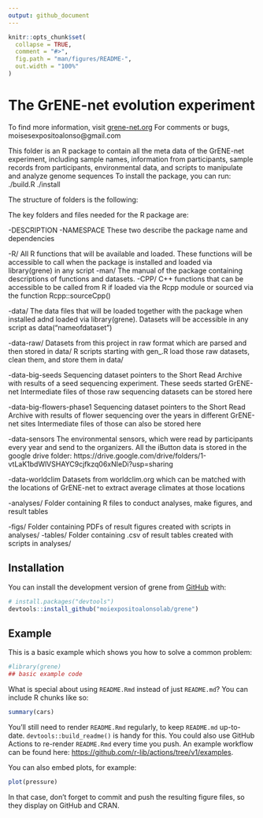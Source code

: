 ```yaml
---
output: github_document
---
```


<!-- README.md is generated from README.Rmd. Please edit that file -->

```r
knitr::opts_chunk$set(
  collapse = TRUE,
  comment = "#>",
  fig.path = "man/figures/README-",
  out.width = "100%"
)
```

<!-- badges: start -->
<!-- badges: end -->

# The GrENE-net evolution experiment 

To find more information, visit [grene-net.org](grene-net.org)
For comments or bugs, moisesexpositoalonso@gmail.com

This folder is an R package to contain all the meta data of the GrENE-net experiment, including sample names, information from participants, sample records from participants, environmental data, and scripts to manipulate and analyze genome sequences
To install the package, you can run:
./build.R
./install


The structure of folders is the following:

The key folders and files needed for the R package are:

-DESCRIPTION
-NAMESPACE
These two describe the package name and dependencies

-R/
All R functions that will be available and loaded. These functions will be accessible to call when the package is installed and loaded via library(grene) in any script
-man/ 
The manual of the package containing descriptions of functions and datasets.
-CPP/
C++ functions that can be accessible to be called from R if loaded via the Rcpp module or sourced via the function Rcpp::sourceCpp()

-data/
The data files that will be loaded together with the package when installed adnd loaded via library(grene). Datasets will be accessible in any script as data("nameofdataset")

-data-raw/
Datasets from this project in raw format which are parsed and then stored in data/
R scripts starting with gen_.R load those raw datasets, clean them, and store them in data/

-data-big-seeds
Sequencing dataset pointers to the Short Read Archive with results of a seed sequencing experiment. These seeds started GrENE-net
Intermediate files of those raw sequencing datasets can be stored here

-data-big-flowers-phase1
Sequencing dataset pointers to the Short Read Archive with results of flower sequencing over the years in different GrENE-net sites
Intermediate files of those can also be stored here

-data-sensors
The environmental sensors, which were read by participants every year and send to the organizers. All the iButton data is stored in the google drive folder:
https://drive.google.com/drive/folders/1-vtLaK1bdWlVSHAYC9cjfkzq06xNIeDi?usp=sharing

-data-worldclim
Datasets from worldclim.org which can be matched with the locations of GrENE-net to extract average climates at those locations

-analyses/
Folder containing R files to conduct analyses, make figures, and result tables

-figs/
Folder containing PDFs of result figures created with scripts in analyses/
-tables/
Folder containing .csv of result tables created with scripts in analyses/


## Installation

You can install the development version of grene from [GitHub](https://github.com/) with:

``` r
# install.packages("devtools")
devtools::install_github("moiexpositoalonsolab/grene")
```

## Example

This is a basic example which shows you how to solve a common problem:

```r
#library(grene)
## basic example code
```

What is special about using `README.Rmd` instead of just `README.md`? You can include R chunks like so:

```r
summary(cars)
```

You'll still need to render `README.Rmd` regularly, to keep `README.md` up-to-date. `devtools::build_readme()` is handy for this. You could also use GitHub Actions to re-render `README.Rmd` every time you push. An example workflow can be found here: <https://github.com/r-lib/actions/tree/v1/examples>.

You can also embed plots, for example:

```r
plot(pressure)
```

In that case, don't forget to commit and push the resulting figure files, so they display on GitHub and CRAN.
